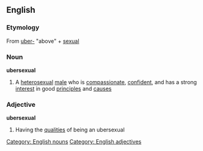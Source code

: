 ==English==
===Etymology===
From {{E.}} [[uber-]] "above" + [[sexual]]
===Noun===
[[Category: English nouns]]
'''ubersexual'''
# A [[heterosexual]] [[male]] who is [[compassionate]], [[confident]], and has a strong [[interest]] in good [[principle|principles]] and [[cause|causes]]

===Adjective===
[[Category: English adjectives]]
'''ubersexual'''
# Having the [[qualities]] of being an ubersexual